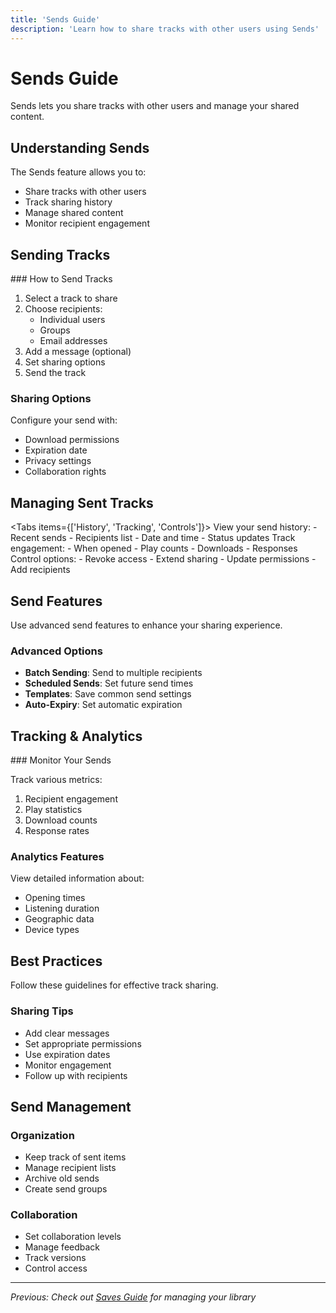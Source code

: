 ```yaml
---
title: 'Sends Guide'
description: 'Learn how to share tracks with other users using Sends'
---
```



# Sends Guide

<Callout type="info">
  Sends lets you share tracks with other users and manage your shared content.
</Callout>

## Understanding Sends

The Sends feature allows you to:
- Share tracks with other users
- Track sharing history
- Manage shared content
- Monitor recipient engagement

## Sending Tracks

<Steps>
### How to Send Tracks

1. Select a track to share
2. Choose recipients:
   - Individual users
   - Groups
   - Email addresses
3. Add a message (optional)
4. Set sharing options
5. Send the track

### Sharing Options

Configure your send with:
- Download permissions
- Expiration date
- Privacy settings
- Collaboration rights
</Steps>

## Managing Sent Tracks

<Tabs items={['History', 'Tracking', 'Controls']}>
  <Tab>
    View your send history:
    - Recent sends
    - Recipients list
    - Date and time
    - Status updates
  </Tab>
  <Tab>
    Track engagement:
    - When opened
    - Play counts
    - Downloads
    - Responses
  </Tab>
  <Tab>
    Control options:
    - Revoke access
    - Extend sharing
    - Update permissions
    - Add recipients
  </Tab>
</Tabs>

## Send Features

<Callout type="tip">
  Use advanced send features to enhance your sharing experience.
</Callout>

### Advanced Options

- **Batch Sending**: Send to multiple recipients
- **Scheduled Sends**: Set future send times
- **Templates**: Save common send settings
- **Auto-Expiry**: Set automatic expiration

## Tracking & Analytics

<Steps>
### Monitor Your Sends

Track various metrics:
1. Recipient engagement
2. Play statistics
3. Download counts
4. Response rates

### Analytics Features

View detailed information about:
- Opening times
- Listening duration
- Geographic data
- Device types
</Steps>

## Best Practices

<Callout type="warning">
  Follow these guidelines for effective track sharing.
</Callout>

### Sharing Tips

- Add clear messages
- Set appropriate permissions
- Use expiration dates
- Monitor engagement
- Follow up with recipients

## Send Management

### Organization

- Keep track of sent items
- Manage recipient lists
- Archive old sends
- Create send groups

### Collaboration

- Set collaboration levels
- Manage feedback
- Track versions
- Control access

---

*Previous: Check out [Saves Guide](saves-guide) for managing your library* 